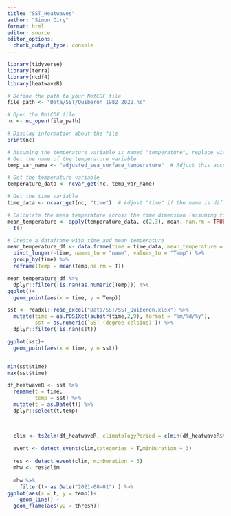 ```yaml
---
title: "SST_Heatwaves"
author: "Simon Oiry"
format: html
editor: source
editor_options: 
  chunk_output_type: console
---
```


```r
library(tidyverse)
library(terra)
library(ncdf4)
library(heatwaveR)

```

```r


# Define the path to your NetCDF file
file_path <- "Data/SST/Quiberon_1982_2022.nc"

# Open the NetCDF file
nc <- nc_open(file_path)

# Display information about the file
print(nc)

# Assuming the temperature variable is named "temperature", replace with the correct name if different
# Get the name of the temperature variable
temp_var_name <- "adjusted_sea_surface_temperature"  # Adjust this according to your file's variable name

# Get the temperature variable
temperature_data <- ncvar_get(nc, temp_var_name)

# Get the time variable
time_data <- ncvar_get(nc, "time")  # Adjust "time" if the name is different

# Calculate the mean temperature across the time dimension (assuming time is the first dimension)
mean_temperature <- apply(temperature_data, c(2,3), mean, nan.rm = TRUE) %>% 
  t()

# Create a dataframe with time and mean temperature
mean_temperature_df <- data.frame(time = time_data, mean_temperature = mean_temperature) %>% 
  pivot_longer(-time, names_to = "name", values_to = "Temp") %>% 
  group_by(time) %>% 
  reframe(Temp = mean(Temp,na.rm = T))

mean_temperature_df %>% 
  dplyr::filter(!is.nan(as.numeric(Temp))) %>%
ggplot()+
  geom_point(aes(x = time, y = Temp))

```

```r
sst <- readxl::read_excel("Data/SST/SST_Quiberon.xlsx") %>% 
  mutate(time = as.POSIXct(substr(time,2,9), format = "%m/%d/%y"),
         sst = as.numeric(`SST (degree celsius)`)) %>% 
  dplyr::filter(!is.nan(sst))

ggplot(sst)+
  geom_point(aes(x = time, y = sst))


min(sst$time)
max(sst$time)
```

```r


df_heatwaveR <- sst %>% 
  rename(t = time,
         temp = sst) %>%
  mutate(t = as.Date(t)) %>% 
  dplyr::select(t,temp) 

  

  clim <- ts2clm(df_heatwaveR, climatologyPeriod = c(min(df_heatwaveR$t), max(df_heatwaveR$t)))
  
  event <- detect_event(clim,categories = T,minDuration = 3)
  
  res <- detect_event(clim, minDuration = 3)
  mhw <- res$clim
  
  mhw %>%
    filter(t> as.Date("2021-08-01") ) %>%
ggplot(aes(x = t, y = temp))+
    geom_line() +
  geom_flame(aes(y2 = thresh))
  


```

